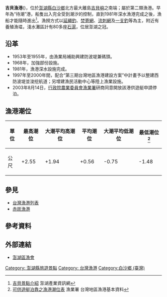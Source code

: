 {{Infobox Port
| name = 吉貝漁港<br><small>Chibei Fishing Habor
| image = 白沙鄉吉貝漁港.jpg
| imagesize = 
| caption = 
| country = {{ROC-TW}}
| location = [[澎湖縣|澎湖縣]][[白沙鄉_(臺灣)|白沙鄉]][[吉貝村|吉貝村]]
| coordinates = {{coord|23|44|21.48|N|119|36|45.01|E|display=title|religion:TW}}
| opened = 
| operated = 澎湖區漁會 
| owner = [[澎湖縣政府|澎湖縣政府]]
| type = [[台灣漁港列表|第二類漁港]]<ref>[https://www.fa.gov.tw/cht/LawsAnnouncePort/content.aspx?id=28&chk=e40a0683-09a8-4e15-bdb0-ad4991eb8f71&param=pn%3d2 臺灣地區各縣市漁港類別及名稱(103年)].行政院農業委員會漁業署.2016-08-17</ref>
| sizewater =
| sizeland = 
| size = 
| berths = 80餘艘
| wharfs = 1,877公尺
| piers = 
| employees = 
| leadershiptitle = 
| leader = 
| blankdetailstitle1 = 泊地
| blankdetails1 = 7.6公頃
| blankdetailstitle2 = 水深
| blankdetails2 =  -3.0公尺
| blankdetailstitle3 =
| blankdetails3 =
| arrivals = 
| cargotonnage = 
| containervolume = 
| cargovalue = 
| passengertraffic = 
| revenue = 
| profit = 
| blankstatstitle1 =
| blankstats1 =
| blankstatstitle2 =
| blankstats2 =
| blankstatstitle3 =
| blankstats3 =
| website = 
}}
'''吉貝漁港'''({{lang-en|Chi-pei Fishing Harbor}})，位於[[澎湖縣|澎湖縣]][[白沙鄉_(臺灣)|白沙鄉]]北方最大離島[[吉貝嶼|吉貝嶼]]之南端；屬於第二類漁港。早年為“待潮”港，船隻出入完全受到潮汐的控制，直到1981年深水漁港完成之後，漁船才能隨時進出<ref name="澎湖產業資訊網">[http://bizph.com/san-bu-wu-shr/siteseeing.htm 吉貝景點介紹] {{Wayback|url=http://bizph.com/san-bu-wu-shr/siteseeing.htm |date=20160305005802 }} 澎湖產業資訊網</ref>。漁撈方式以[[延繩釣|延繩釣]]、[[焚寄網|焚寄網]]、[[流刺網|流刺網]]及[[一支釣|一支釣]]等為主，附近有養殖漁塭，淺水灘區計有80多座[[石滬|石滬]]，位居澎湖之冠。

==沿革==
*1953年至1955年，由漁業局補助興建防波堤兼碼頭。
*1968年，加強部份設施。
*1981年，漁港深水設施完成。
*1997年至2000年間，配合“第三期台灣地區漁港建設方案”中計畫予以整建西防波堤並浚挖航道；另增建漁民活動中心等陸上漁業設施。
*2003年8月14日，[[行政院農業委員會漁業署|行政院農業委員會漁業署]]研商同意開放該港供遊艇申請停泊。

==漁港潮位==
{| class="wikitable"
|-
! 單位 !! 最高潮位 !! 大潮平均高潮位 !! 平均潮位 !! 大潮平均低潮位 !! 最低潮位<ref>[http://www.ship.org.tw/boating/%E5%8F%AF%E4%BE%9B%E9%81%8A%E8%89%87%E6%B3%8A%E9%9D%A0%E4%B9%8B%E6%BC%81%E6%B8%AF%E6%BD%AE%E4%BD%8D%E8%A1%A8.pdf 可供遊艇泊靠之漁港潮位表] {{Wayback|url=http://www.ship.org.tw/boating/%E5%8F%AF%E4%BE%9B%E9%81%8A%E8%89%87%E6%B3%8A%E9%9D%A0%E4%B9%8B%E6%BC%81%E6%B8%AF%E6%BD%AE%E4%BD%8D%E8%A1%A8.pdf |date=20140725095539 }}漁業署 台灣地區漁港基本資料</ref>
|-
| 公尺 || +2.55 || +1.94 || +0.56 || -0.75 || -1.48
|}

==參見==
*[[台灣漁港列表|台灣漁港列表]]
*[[赤崁漁港|赤崁漁港]]

==參考資料==
{{Reflist}}

==外部連結==
{{Commons category|Jibei Fishing Harbor|吉貝漁港}}
*[http://penghu-fisher.org.tw/ 澎湖區漁會] {{Wayback|url=http://penghu-fisher.org.tw/ |date=20210111134309 }}

{{澎湖港口}}
{{台灣漁港}}
{{臺灣商港}}
[[Category:_澎湖縣旅遊景點|Category: 澎湖縣旅遊景點]]
[[Category:_台灣漁港|Category: 台灣漁港]]
[[Category:白沙鄉_(臺灣)|Category:白沙鄉 (臺灣)]]